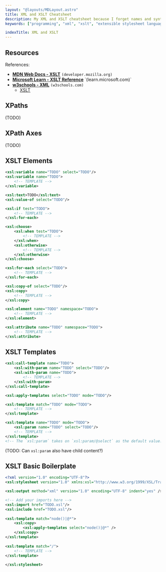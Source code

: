```yaml
---
layout: "@layouts/MDLayout.astro"
title: XML and XSLT Cheatsheet
description: My XML and XSLT cheatsheet because I forget names and syntax a lot.
keywords: ["programming", "xml", "xslt", "extensible stylesheet language transformations", "cheatsheet"]

indexTitle: XML and XSLT
---
```



## Resources

References:

- [**MDN Web Docs - XSLT**](https://developer.mozilla.org/en-US/docs/Web/XSLT) `(developer.mozilla.org)`
- [**Microsoft Learn - XSLT Reference**](https://learn.microsoft.com/en-us/previous-versions/dotnet/netframework-4.0/ms256069(v=vs.100)) `(learn.microsoft.com)`
- [**w3schools - XML**](https://www.w3schools.com/xml/) `(w3schools.com)`
    - [XSLT](https://www.w3schools.com/xml/xsl_intro.asp)

## XPaths

(TODO)

## XPath Axes

(TODO)

## XSLT Elements

```xml
<xsl:variable name="TODO" select="TODO"/>
<xsl:variable name="TODO">
    <!-- TEMPLATE -->
</xsl:variable>

<xsl:text>TODO</xsl:text>
<xsl:value-of select="TODO"/>
```

```xml
<xsl:if test="TODO">
    <!-- TEMPLATE -->
</xsl:for-each>

<xsl:choose>
    <xsl:when test="TODO">
        <!-- TEMPLATE -->
    </xsl:when>
    <xsl:otherwise>
        <!-- TEMPLATE -->
    </xsl:otherwise>
</xsl:choose>

<xsl:for-each select="TODO">
    <!-- TEMPLATE -->
</xsl:for-each>
```

```xml
<xsl:copy-of select="TODO"/>
<xsl:copy>
    <!-- TEMPLATE -->
</xsl:copy>

<xsl:element name="TODO" namespace="TODO">
    <!-- TEMPLATE -->
</xsl:element>

<xsl:attribute name="TODO" namespace="TODO">
    <!-- TEMPLATE -->
</xsl:attribute>
```

## XSLT Templates

```xml
<xsl:call-template name="TODO">
    <xsl:with-param name="TODO" select="TODO"/>
    <xsl:with-param name="TODO">
        <!-- TEMPLATE -->
    </xsl:with-param>
</xsl:call-template>

<xsl:apply-templates select="TODO" mode="TODO"/>
```

```xml
<xsl:template match="TODO" mode="TODO">
    <!-- TEMPLATE -->
</xsl:template>

<xsl:template name="TODO" mode="TODO">
    <xsl:param name="TODO" select="TODO"/>
    <!-- TEMPLATE -->
</xsl:template>
<!-- The `xsl:param` takes on `xsl:param/@select` as the default value. -->
```

(TODO: Can `xsl:param` also have child content?)

## XSLT Basic Boilerplate

```xml
<?xml version="1.0" encoding="UTF-8"?>
<xsl:stylesheet version="1.0" xmlns:xsl="http://www.w3.org/1999/XSL/Transform" xmlns:fo="http://www.w3.org/1999/XSL/Format">

<xsl:output method="xml" version="1.0" encoding="UTF-8" indent="yes" />

<!-- Add your imports here -->
<xsl:import href="TODO.xsl"/>
<xsl:include href="TODO.xsl"/>
 
<xsl:template match="node()|@*">
    <xsl:copy>
        <xsl:apply-templates select="node()|@*" />
    </xsl:copy>
</xsl:template>
 
<xsl:template match="/">
    <!-- TEMPLATE -->
</xsl:template>
 
</xsl:stylesheet>
```

